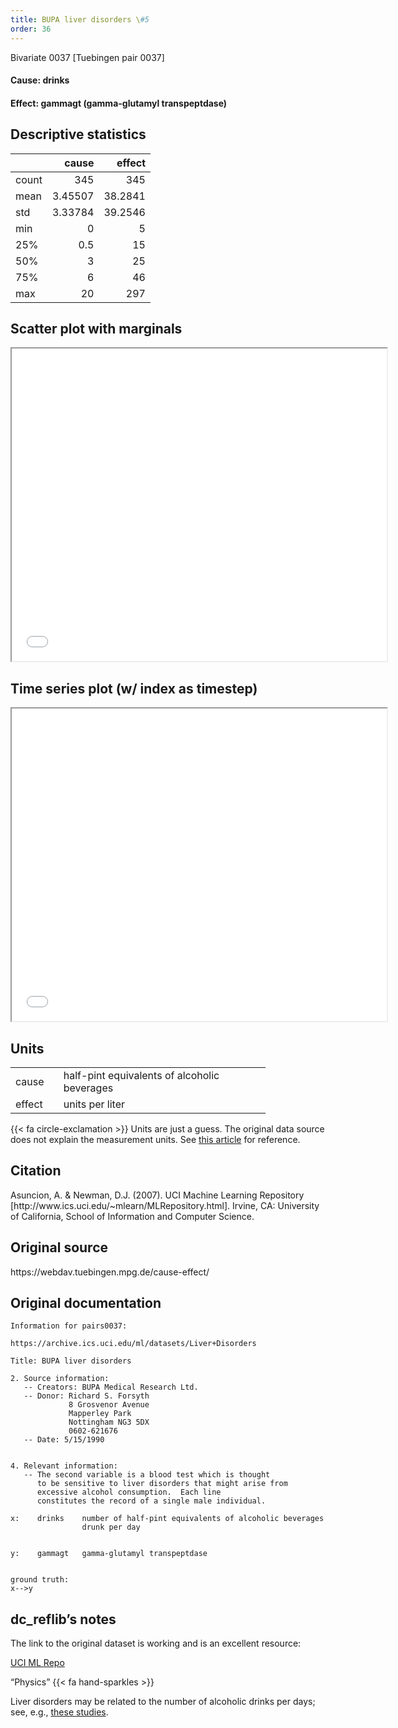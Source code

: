 ```yaml
---
title: BUPA liver disorders \#5
order: 36
---
```


Bivariate 0037  [Tuebingen pair 0037]

#### **Cause**: drinks
#### **Effect**: gammagt (gamma-glutamyl transpeptdase)

## Descriptive statistics
|       |     cause |   effect |
|:------|----------:|---------:|
| count | 345       | 345      |
| mean  |   3.45507 |  38.2841 |
| std   |   3.33784 |  39.2546 |
| min   |   0       |   5      |
| 25%   |   0.5     |  15      |
| 50%   |   3       |  25      |
| 75%   |   6       |  46      |
| max   |  20       | 297      |

## Scatter plot with marginals

```{=html}
<iframe width=600 height=500 src="plots/scatter_0037.html"></iframe>
```

## Time series plot (w/ index as timestep)

```{=html}
<iframe width=600 height=500 src="plots/series_0037.html"></iframe>
```

## Units
+----------+----------------------------------------------+
| cause    | half-pint equivalents of alcoholic beverages |
+----------+----------------------------------------------+
| effect   | units per liter                              |
+----------+----------------------------------------------+
{{< fa circle-exclamation >}} Units are just a guess. The original data source does not explain the measurement units. See [this article](https://en.wikipedia.org/wiki/Gamma-glutamyltransferase) for reference.

## Citation
Asuncion, A. & Newman, D.J. (2007).
UCI Machine Learning Repository [http://www.ics.uci.edu/~mlearn/MLRepository.html].
Irvine, CA: University of California, School of Information and Computer Science.

## Original source
https://webdav.tuebingen.mpg.de/cause-effect/

## Original documentation
```
Information for pairs0037:

https://archive.ics.uci.edu/ml/datasets/Liver+Disorders

Title: BUPA liver disorders

2. Source information:
   -- Creators: BUPA Medical Research Ltd.
   -- Donor: Richard S. Forsyth
             8 Grosvenor Avenue
             Mapperley Park
             Nottingham NG3 5DX
             0602-621676
   -- Date: 5/15/1990


4. Relevant information:
   -- The second variable is a blood test which is thought
      to be sensitive to liver disorders that might arise from
      excessive alcohol consumption.  Each line 
      constitutes the record of a single male individual.

x:    drinks	number of half-pint equivalents of alcoholic beverages
                drunk per day


y:    gammagt 	gamma-glutamyl transpeptdase


ground truth:
x-->y
```

## dc_reflib's notes
The link to the original dataset is working and is an excellent resource:

[UCI ML Repo](https://archive.ics.uci.edu/dataset/60/liver+disorders)

::: {.callout-note title="Operational Causality"}
"Physics" {{< fa hand-sparkles >}} 

Liver disorders may be related to the number of alcoholic drinks per days; see, e.g., [these studies](https://www.researchgate.net/figure/BUPA-liver-disorders-dataset_tbl1_322102018).
:::
